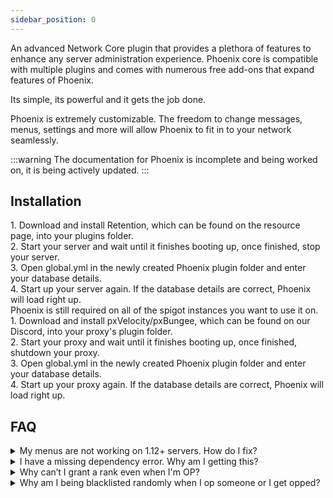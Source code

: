 ```yaml
---
sidebar_position: 0
---
```



An advanced Network Core plugin that provides a plethora of features to enhance any server administration experience. Phoenix core is compatible with multiple plugins and comes with numerous free add-ons that expand features of Phoenix.

Its simple, its powerful and it gets the job done.

Phoenix is extremely customizable. The freedom to change messages, menus, settings and more will allow Phoenix to fit in to your network seamlessly.

:::warning
The documentation for Phoenix is incomplete and being worked on, it is being actively updated.
:::

## Installation

<Tabs queryString="type">
    <TabItem value="spigot" label="Spigot / Paper" default>
        1. Download and install Retention, which can be found on the resource page, into your plugins folder.<br/>
        2. Start your server and wait until it finishes booting up, once finished, stop your server.<br/>
        3. Open global.yml in the newly created Phoenix plugin folder and enter your database details.<br/>
        4. Start up your server again. If the database details are correct, Phoenix will load right up.<br/>
    </TabItem>
    <TabItem value="proxy" label="Velocity / Bungee">
        <Admonition type="info" title="Please Note:">
            Phoenix is still required on all of the spigot instances you want to use it on.
        </Admonition>
        1. Download and install pxVelocity/pxBungee, which can be found on our Discord, into your proxy's plugin folder.<br/>
        2. Start your proxy and wait until it finishes booting up, once finished, shutdown your proxy.<br/>
        3. Open global.yml in the newly created Phoenix plugin folder and enter your database details.<br/>
        4. Start up your proxy again. If the database details are correct, Phoenix will load right up.<br/>
    </TabItem>
</Tabs>

## FAQ

<details>
<summary>My menus are not working on 1.12+ servers. How do I fix?</summary>

Change `fill-glass` in `menus.yml` to something line `GRAY_STAINED_GLASS_PANE`, then restart.
</details>

<details>
<summary>I have a missing dependency error. Why am I getting this?</summary>

You are missing a required dependency that Phoenix relies on, please ensure you have all plugins listed below.

- PlaceholderAPI
  
</details>

<details>
<summary>Why can’t I grant a rank even when I'm OP?</summary>

Please ensure you have `core.grant.*` or `core.grant.<rank>`, and your rank is above the rank you're trying to grant.
</details>

<details>
<summary>Why am I being blacklisted randomly when I op someone or I get opped?</summary>

This is because you arent a [security user](/Phoenix/Features/Security).
Execute `/security add <player> [admin]` in console to fix this.

You can also turn security off in config but it is highly recommended not to.
</details>